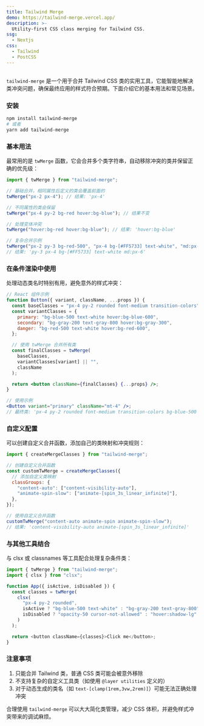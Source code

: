 ```yaml
---
title: Tailwind Merge
demo: https://tailwind-merge.vercel.app/
description: >-
  Utility-first CSS class merging for Tailwind CSS.
ssg:
  - Nextjs
css:
  - Tailwind
  - PostCSS
---
```


##

`tailwind-merge` 是一个用于合并 Tailwind CSS 类的实用工具，它能智能地解决类冲突问题，确保最终应用的样式符合预期。下面介绍它的基本用法和常见场景。

### 安装

```bash
npm install tailwind-merge
# 或者
yarn add tailwind-merge
```

### 基本用法

最常用的是 `twMerge` 函数，它会合并多个类字符串，自动移除冲突的类并保留正确的优先级：

```javascript
import { twMerge } from "tailwind-merge";

// 基础合并，相同属性后定义的类会覆盖前面的
twMerge("px-2 px-4"); // 结果: 'px-4'

// 不同属性的类会保留
twMerge("px-4 py-2 bg-red hover:bg-blue"); // 结果不变

// 处理变体冲突
twMerge("hover:bg-red hover:bg-blue"); // 结果: 'hover:bg-blue'

// 复杂合并示例
twMerge("px-2 py-3 bg-red-500", "px-4 bg-[#FF5733] text-white", "md:px-6");
// 结果: 'py-3 px-4 bg-[#FF5733] text-white md:px-6'
```

### 在条件渲染中使用

处理动态类名时特别有用，避免意外的样式冲突：

```jsx
// React 组件示例
function Button({ variant, className, ...props }) {
  const baseClasses = "px-4 py-2 rounded font-medium transition-colors";
  const variantClasses = {
    primary: "bg-blue-500 text-white hover:bg-blue-600",
    secondary: "bg-gray-200 text-gray-800 hover:bg-gray-300",
    danger: "bg-red-500 text-white hover:bg-red-600",
  };

  // 使用 twMerge 合并所有类
  const finalClasses = twMerge(
    baseClasses,
    variantClasses[variant] || "",
    className
  );

  return <button className={finalClasses} {...props} />;
}

// 使用示例
<Button variant="primary" className="mt-4" />;
// 最终类: 'px-4 py-2 rounded font-medium transition-colors bg-blue-500 text-white hover:bg-blue-600 mt-4'
```

### 自定义配置

可以创建自定义合并函数，添加自己的类映射和冲突规则：

```javascript
import { createMergeClasses } from "tailwind-merge";

// 创建自定义合并函数
const customTwMerge = createMergeClasses({
  // 添加自定义类映射
  classGroups: {
    "content-auto": ["content-visibility-auto"],
    "animate-spin-slow": ["animate-[spin_3s_linear_infinite]"],
  },
});

// 使用自定义合并函数
customTwMerge("content-auto animate-spin animate-spin-slow");
// 结果: 'content-visibility-auto animate-[spin_3s_linear_infinite]'
```

### 与其他工具结合

与 clsx 或 classnames 等工具配合处理复杂条件类：

```javascript
import { twMerge } from "tailwind-merge";
import { clsx } from "clsx";

function App({ isActive, isDisabled }) {
  const classes = twMerge(
    clsx(
      "px-4 py-2 rounded",
      isActive ? "bg-blue-500 text-white" : "bg-gray-200 text-gray-800",
      isDisabled ? "opacity-50 cursor-not-allowed" : "hover:shadow-lg"
    )
  );

  return <button className={classes}>Click me</button>;
}
```

### 注意事项

1. 只能合并 Tailwind 类，普通 CSS 类可能会被意外移除
2. 不支持复杂的自定义工具类（如使用 `@layer utilities` 定义的）
3. 对于动态生成的类名（如 `text-[clamp(1rem,3vw,2rem)]`）可能无法正确处理冲突

合理使用 `tailwind-merge` 可以大大简化类管理，减少 CSS 体积，并避免样式冲突带来的调试麻烦。
